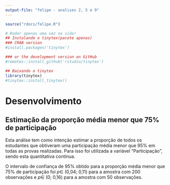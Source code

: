 ```yaml
---
output-file: "felipe - analises 2, 5 e 9"
---
```


```r
source("rdocs/felipe.R")
```

```r
# Rodar apenas uma vez na vida!
## Instalando o tinytex(pacote apenas)
### CRAN version
#install.packages('tinytex')

### or the development version on GitHub
#remotes::install_github('rstudio/tinytex')

## Baixando o tinytex
library(tinytex)
#tinytex::install_tinytex()
```

# Desenvolvimento 

## Estimação da proporção média menor que 75% de participação 

Esta análise tem como intenção estimar a proporção de todos os estudantes que obtiveram uma participação média menor que 95% em todas as provas realizadas. Para isso foi utilizada a variável "Participação", sendo esta quantitativa contínua. 

O intervalo de confiança de 95% obtido para a proporção média menor que 75% de participação foi $p\in$ (0,04; 0,11) para a amostra com 200 observações e $p\in$ (0; 0,16) para a amostra com 50 observações.